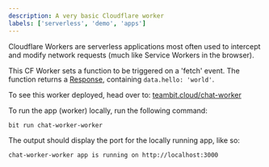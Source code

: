 ```yaml
---
description: A very basic Cloudflare worker
labels: ['serverless', 'demo', 'apps']
---
```


Cloudflare Workers are serverless applications most often used to intercept and modify network requests (much like Service Workers in the browser).

This CF Worker sets a function to be triggered on a 'fetch' event. The function returns a [Response](https://developers.cloudflare.com/workers/runtime-apis/response),
containing `data.hello: 'world'`.

To see this worker deployed, head over to: [teambit.cloud/chat-worker](https://teambit.cloud/chat-worker)

To run the app (worker) locally, run the following command:

```
bit run chat-worker-worker
```

The output should display the port for the locally running app, like so:

```
chat-worker-worker app is running on http://localhost:3000
```
